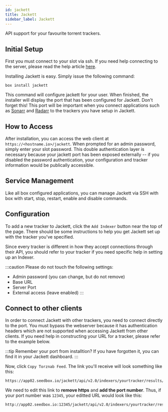 ```yaml
---
id: jackett
title: Jackett
sidebar_label: Jackett
---
```


API support for your favourite torrent trackers.

## Initial Setup

First you must connect to your slot via ssh. If you need help connecting to the server, please read the help article [here](../getting-started/how-do-i-connect.md).

Installing Jackett is easy. Simply issue the following command:

```plaintext main
box install jackett
```

This command will configure jackett for your user. When finished, the installer will display the port that has been configured for Jackett. Don't forget this! This port will be important when you connect applications such as [Sonarr](sonarr.mdx) and [Radarr](radarr.mdx) to the trackers you have setup in Jackett.

## How to Access

After installation, you can access the web client at `https://<hostname.io>/jackett`. When prompted for an admin password, simply enter your slot password. This double authentication layer is necessary because your jackett port has been exposed externally -- if you disabled the password authentication, your configuration and tracker information would be publically accessible.

## Service Management

Like all box configured applications, you can manage Jackett via SSH with box with start, stop, restart, enable and disable commands.


<SystemdTabs service="jackett" />

## Configuration

To add a new tracker to Jackett, click the `Add Indexer` button near the top of the page. There should be some instructions to help you get Jackett set up with the tracker you've specified.

Since every tracker is different in how they accept connections through their API, you should refer to your tracker if you need specific help in setting up an Indexer.

:::caution
Please do not touch the following settings:

- Admin password (you can change, but do not remove)
- Base URL
- Server Port
- External access (leave enabled)
  :::

## Connect to other clients

In order to connect Jackett with other trackers, you need to connect directly to the port. You must bypass the webserver because it has authentication headers which are not supported when accessing Jackett from other clients. If you need help in constructing your URL for a tracker, please refer to the example below.

:::tip
Remember your port from installtion? If you have forgotten it, you can find it in your Jackett dashboard.
:::

Now, click `Copy Torznab Feed`. The link you'll receive will look something like this:

```plaintext
https://app02.seedbox.io/jackett/api/v2.0/indexers/yourtracker/results/torznab/
```

We need to edit this link to **remove https** and **add the port number**. Thus, if your port number was `12345`, your editted URL would look like this:

```plaintext
http://app02.seedbox.io:12345/jackett/api/v2.0/indexers/yourtracker/results/torznab/
```
